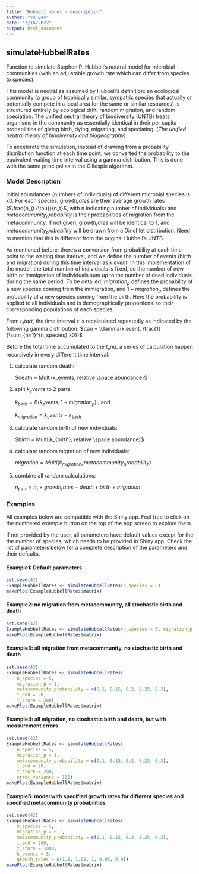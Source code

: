 ```yaml
---
title: "Hubbell model - description"
author: "Yu Gao"
date: "3/16/2022"
output: html_document
---
```


## simulateHubbellRates

Function to simulate Stephen P. Hubbell's neutral model for microbial communities (with an adjustable growth rate which can differ from species to species).

This model is neutral as assumed by Hubbell's definition: an ecological community (a group of trophically similar, sympatric species that actually or potentially compete in a local area for the same or similar resources) is structured entirely by ecological drift, random migration, and random speciation. The unified neutral theory of biodiversity (UNTB) treats organisms in the community as essentially identical in their per capita probabilities of giving birth, dying, migrating, and speciating. (*The unified neutral theory of biodiversity and biogeography*)

To accelerate the simulation, instead of drawing from a probability distribution function at each time point, we converted the probability to the equivalent waiting time interval using a gamma distribution. This is done with the same principal as in the Gillespie algorithm.

### **Model Description**

Initial abundances (numbers of individuals) of different microbial species is $x0$. For each species, $growth_rates$ are their average growth rates ($\frac{n_{t+\tau}}{n_t}$, with n indicating number of individuals) and $metacommunity_probability$ is their probabilities of migration from the metacommunity. If not given, $growth_rates$ will be identical to 1, and $metacommunity_probability$ will be drawn from a Dirichlet distribution. Need to mention that this is different from the original Hubbell's UNTB.

As mentioned before, there's a conversion from probability at each time point to the waiting time interval, and we define the number of events (birth and migration) during this time interval as $k.event$. In this implementation of the model, the total number of individuals is fixed, so the number of new birth or immigration of individuals sum up to the number of dead individuals during the same period. To be detailed, $migration_p$ defines the probability of a new species coming from the immigration, and $1-migration_p$ defines the probability of a new species coming from the birth. Here the probability is applied to all individuals and is demographically proportional to their corresponding populations of each species.

From $t_start$, the time interval $\tau$ is recalculated repeatedly as indicated by the following gamma distribution: $\tau = \Gamma(k.event, \frac{1}{\sum_{n=1}^{n_species} x0})$

Before the total time accumulated to the $t_end$, a series of calculation happen recursively in every different time interval:

1.  calculate random death:

    $death = Multi(k_events, relative \space abundance)$

2.  split $k_events$ to 2 parts:

    $k_{birth} = B(k_events, 1-migration_p)$ , and

    $k_{migration} = k_events - k_{birth}$

3.  calculate random birth of new individuals:

    $birth = Multi(k_{birth}, relative \space abundance)$

4.  calculate random migration of new individuals:

    $migration = Multi(k_{migration}, metacommunity_probability)$

5.  combine all random calculations:

    $n_{t+\tau} = n_{t} \times growth_rates - death + birth + migration$

### **Examples**

All examples below are compatible with the Shiny app. Feel free to click on the numbered example button on the top of the app screen to explore them.

If not provided by the user, all parameters have default values except for the the number of species, which needs to be provided in Shiny app. Check the list of parameters below for a complete description of the parameters and their defaults.

#### **Example1: Default parameters**

```r
set.seed(42)
ExampleHubbellRates <- simulateHubbellRates(n_species = 5)
makePlot(ExampleHubbellRates$matrix)
```

#### **Example2: no migration from metacommunity, all stochastic birth and death**

```r
set.seed(42)
ExampleHubbellRates <- simulateHubbellRates(n_species = 5, migration_p = 0)
makePlot(ExampleHubbellRates$matrix)
```

#### **Example3: all migration from metacommunity, no stochastic birth and death**

```r
set.seed(42)
ExampleHubbellRates <- simulateHubbellRates(
    n_species = 5, 
    migration_p = 1,
    metacommunity_probability = c(0.1, 0.15, 0.2, 0.25, 0.3),
    t_end = 20, 
    t_store = 200)
makePlot(ExampleHubbellRates$matrix)
```

#### **Example4: all migration, no stochastic birth and death, but with measurement errors**

```r
set.seed(42)
ExampleHubbellRates <- simulateHubbellRates(
    n_species = 5, 
    migration_p = 1,
    metacommunity_probability = c(0.1, 0.15, 0.2, 0.25, 0.3),
    t_end = 20, 
    t_store = 200,
    error_variance = 100)
makePlot(ExampleHubbellRates$matrix) 
```

#### **Example5: model with specified growth rates for different species and specified metacommunity probabilities**

```r
set.seed(42)
ExampleHubbellRates <- simulateHubbellRates(
    n_species = 5,
    migration_p = 0.1,
    metacommunity_probability = c(0.1, 0.15, 0.2, 0.25, 0.3), 
    t_end = 200, 
    t_store = 1000, 
    k_events = 5,
    growth_rates = c(1.1, 1.05, 1, 0.95, 0.9))
makePlot(ExampleHubbellRates$matrix)
```
